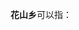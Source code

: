 '''花山乡'''可以指：
{{PRC admin/disambig|51/34/28/204/000|53/06/27/209/000|53/08/23/202/000}}
{{disambig|cat=三字中国乡名消歧义}}
